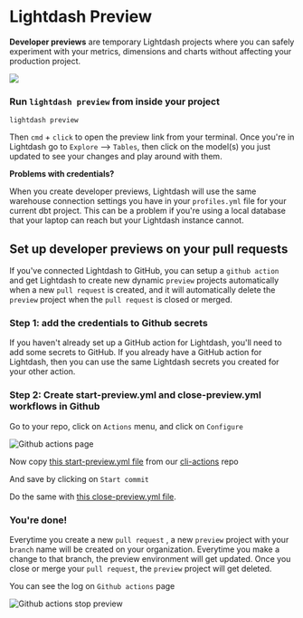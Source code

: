 
# Lightdash Preview

**Developer previews** are temporary Lightdash projects where you can safely experiment with your metrics, dimensions and charts 
without affecting your production project.

<a href="https://www.loom.com/share/fddc9adab0694f60a85d0a48d67469be">
    <img src="https://cdn.loom.com/sessions/thumbnails/fddc9adab0694f60a85d0a48d67469be-with-play.gif" />
</a>

### Run `lightdash preview` from inside your project

```shell
lightdash preview
```

Then `cmd` + `click` to open the preview link from your terminal. Once you're in Lightdash go to `Explore` --> `Tables`, then click on the model(s) you just updated to see your changes and play around with them.

**Problems with credentials?**

When you create developer previews, Lightdash will use the same warehouse connection settings you have in your 
`profiles.yml` file for your current dbt project. This can be a problem if you're using a local database that your 
laptop can reach but your Lightdash instance cannot.


## Set up developer previews on your pull requests

If you've connected Lightdash to GitHub, you can setup a `github action` and get Lightdash to create new dynamic `preview` projects automatically 
when a new `pull request` is created, and it will automatically delete the `preview` project when the `pull request` is closed or merged. 

### Step 1: add the credentials to Github secrets

If you haven't already set up a GitHub action for Lightdash, you'll need to add some secrets to GitHub. If you already have a GitHub action for Lightdash, then you can use the same Lightdash secrets you created for your other action. 

<GithubSecrets />

### Step 2: Create start-preview.yml and close-preview.yml workflows in Github

Go to your repo, click on `Actions` menu, and click on `Configure`

![Github actions page](./assets/github-actions.png)

Now copy [this start-preview.yml file](https://github.com/lightdash/cli-actions/blob/main/start-preview.yml) from our [cli-actions](https://github.com/lightdash/cli-actions) repo 

And save by clicking on `Start commit`

Do the same with [this close-preview.yml file](https://github.com/lightdash/cli-actions/blob/main/close-preview.yml).

### You're done! 

Everytime you create a new `pull request` , a new `preview` project with your `branch` name will be created on your organization.
Everytime you make a change to that branch, the preview environment will get updated. 
Once you close or merge your `pull request`, the `preview` project will get deleted. 

You can see the log on `Github actions` page

![Github actions stop preview](./assets/github-actions-stop.png)
